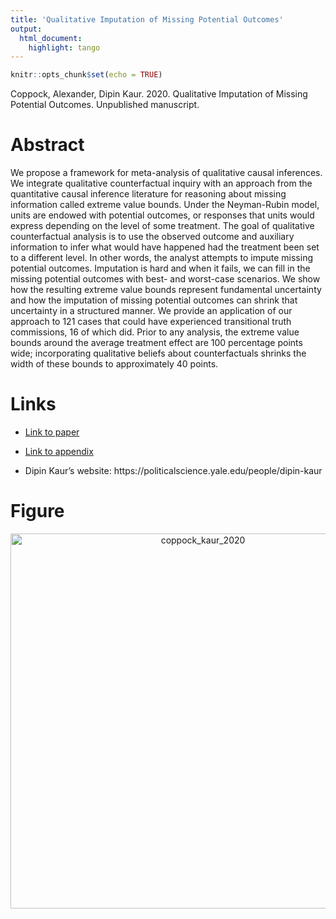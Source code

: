 ```yaml
---
title: 'Qualitative Imputation of Missing Potential Outcomes'
output:
  html_document:
    highlight: tango
---
```


```r
knitr::opts_chunk$set(echo = TRUE)
```

Coppock, Alexander, Dipin Kaur. 2020. Qualitative Imputation of Missing Potential Outcomes. Unpublished manuscript.

# Abstract
We propose a framework for meta-analysis of qualitative causal inferences. We integrate qualitative counterfactual inquiry with an approach from the quantitative causal inference literature for reasoning about missing information called extreme value bounds. Under the Neyman-Rubin model, units are endowed with potential outcomes, or responses that units would express depending on the level of some treatment. The goal of qualitative counterfactual analysis is to use the observed outcome and auxiliary information to infer what would have happened had the treatment been set to a different level. In other words, the analyst attempts to impute missing potential outcomes. Imputation is hard and when it fails, we can fill in the missing potential outcomes with best- and worst-case scenarios. We show how the resulting extreme value bounds represent fundamental uncertainty and how the imputation of missing potential outcomes can shrink that uncertainty in a structured manner. We provide an application of our approach to 121 cases that could have experienced transitional truth commissions, 16 of which did. Prior to any analysis, the extreme value bounds around the average treatment effect are 100 percentage points wide; incorporating qualitative beliefs about counterfactuals shrinks the width of these bounds to approximately 40 points.

# Links
 - <a href='coppock_kaur_2020.pdf'>Link to paper</a>
 - <a href='coppock_kaur_2020_appendix.pdf'>Link to appendix</a>

- Dipin Kaur's website: https://politicalscience.yale.edu/people/dipin-kaur

# Figure
<center><img src="display_figures/coppock_kaur_2020_display.png" alt="coppock_kaur_2020" width="600"></center>